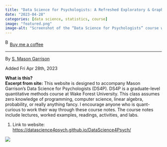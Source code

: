 ```yaml
---
title: "Data Science for Psychologists: A Refreshed Exploratory & Graphical Data Analysis in R"
date: "2023-04-28"
categories: [data science, statistics, course]
image: "featured.png"
image-alt: "Screenshot of the “Data Science for Psychologists” course webpage titled “A Refreshed Exploratory & Graphical Data Analysis in R” by S. Mason Garrison, dated 2025-04-13. The course is labeled PSY 703 and designed for graduate students at Wake Forest University. The page includes a welcoming paragraph, links to syllabus and playlist, and a sidebar with navigation items like “Welcome to PSY 703,” “Mason Notes,” “MODULE 00,” and “MODULE 01.” A cartoon orange cat graphic appears at the top left."
---
```

<link href="https://fonts.googleapis.com/css?family=Cookie" rel="stylesheet"><a class="bmc-button" target="_blank" href="https://www.buymeacoffee.com/JoscelinRocha">![Buy me a coffee](https://cdn.buymeacoffee.com/buttons/bmc-new-btn-logo.svg){alt="Buy me a coffee" width="15" height="21"}Buy me a coffee</a>

------------------------------------------------------------------------
By [S. Mason Garrison](https://datascience4psych.github.io/DataScience4Psych/)

Added Fri Apr 28th, 2023

**What is this?**\
**Excerpt from site:** This website is designed to accompany Mason Garrison's Data Science for Psychologists (DS4P). DS4P is a graduate-level quantitative methods course at Wake Forest University. This class assumes zero knowledge of programming, computer science, linear algebra, probability, or really anything fancy. I encourage anyone who is quant-curious to work their way through these course notes. The course notes include lectures, worked examples, readings, activities, and labs.

1.  Link to website: <https://datascience4psych.github.io/DataScience4Psych/>

![](featured.png)
